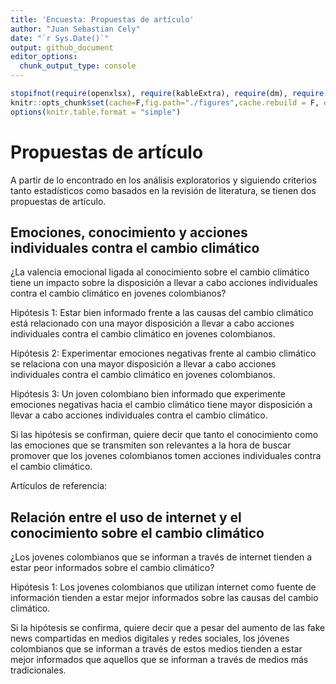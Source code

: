 ```yaml
---
title: 'Encuesta: Propuestas de artículo'
author: "Juan Sebastian Cely"
date: "`r Sys.Date()`"
output: github_document
editor_options: 
  chunk_output_type: console
---
```


```r
stopifnot(require(openxlsx), require(kableExtra), require(dm), require(dplyr), require (ggplot2), require(rms), require(caret), require(lmtest), require(car), require(yardstick), require(papaja), require(pandoc), require(tinytex), require(RColorBrewer), require(ggplotify), require(FactoMineR), require(factoextra), require(Factoshiny), require(effectsize))
knitr::opts_chunk$set(cache=F,fig.path="./figures",cache.rebuild = F, out.width = "80%")
options(knitr.table.format = "simple")
```

# Propuestas de artículo
A partir de lo encontrado en los análisis exploratorios y siguiendo criterios tanto estadísticos como basados en la revisión de literatura, se tienen dos propuestas de artículo.

## Emociones, conocimiento y acciones individuales contra el cambio climático

¿La valencia emocional ligada al conocimiento sobre el cambio climático tiene un impacto sobre la disposición a llevar a cabo acciones individuales contra el cambio climático en jovenes colombianos?

Hipótesis 1: Estar bien informado frente a las causas del cambio climático está relacionado con una mayor disposición a llevar a cabo acciones individuales contra el cambio climático en jovenes colombianos.

Hipótesis 2: Experimentar emociones negativas frente al cambio climático se relaciona con una mayor disposición a llevar a cabo acciones individuales contra el cambio climático en jovenes colombianos.

Hipótesis 3: Un joven colombiano bien informado que experimente emociones negativas hacia el cambio climático tiene mayor disposición a llevar a cabo acciones individuales contra el cambio climático.

Si las hipótesis se confirman, quiere decir que tanto el conocimiento como las emociones que se transmiten son relevantes a la hora de buscar promover que los jovenes colombianos tomen acciones individuales contra el cambio climático.

Artículos de referencia:


## Relación entre el uso de internet y el conocimiento sobre el cambio climático

¿Los jovenes colombianos que se informan a través de internet tienden a estar peor informados sobre el cambio climático?

Hipótesis 1: Los jovenes colombianos que utilizan internet como fuente de información tienden a estar mejor informados sobre las causas del cambio climático.

Si la hipótesis se confirma, quiere decir que a pesar del aumento de las fake news compartidas en medios digitales y redes sociales, los jóvenes colombianos que se informan a través de estos medios tienden a estar mejor informados que aquellos que se informan a través de medios más tradicionales.